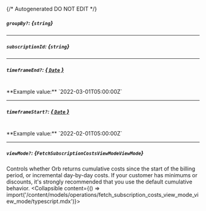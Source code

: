 {/* Autogenerated DO NOT EDIT  */}

##### `groupBy?`: *{`string`}*

---
##### `subscriptionId`: *{`string`}*

---
##### `timeframeEnd?`: [*{ `Date` }*](https://developer.mozilla.org/en-US/docs/Web/JavaScript/Reference/Global_Objects/Date)
<br/>
**Example value:** `2022-03-01T05:00:00Z`

---
##### `timeframeStart?`: [*{ `Date` }*](https://developer.mozilla.org/en-US/docs/Web/JavaScript/Reference/Global_Objects/Date)
<br/>
**Example value:** `2022-02-01T05:00:00Z`

---
##### `viewMode?`: *{`FetchSubscriptionCostsViewModeViewMode`}*
Controls whether Orb returns cumulative costs since the start of the billing period, or incremental day\-by\-day costs. If your customer has minimums or discounts, it's strongly recommended that you use the default cumulative behavior.
<Collapsible content={() => import('/content/models/operations/fetch_subscription_costs_view_mode_view_mode/typescript.mdx')}>
</Collapsible>


